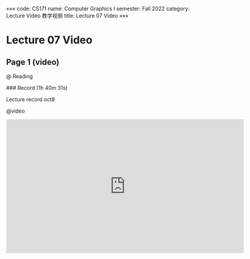 «««
code: CS171
name: Computer Graphics I
semester: Fall 2022
category: Lecture Video 教学视频
title: Lecture 07 Video
»»»

# Lecture 07 Video

## Page 1 (video)

@ Reading

<div class="markdown-body">
### Record (1h 40m 31s)

Lecture record oct8
</div>

@video

<iframe src="https://sbbrisk.com/e/rmp1jkhm8d9x.html" frameborder=0 marginwidth=0 marginheight=0 scrolling=no width=640 height=360 allowfullscreen></iframe>
